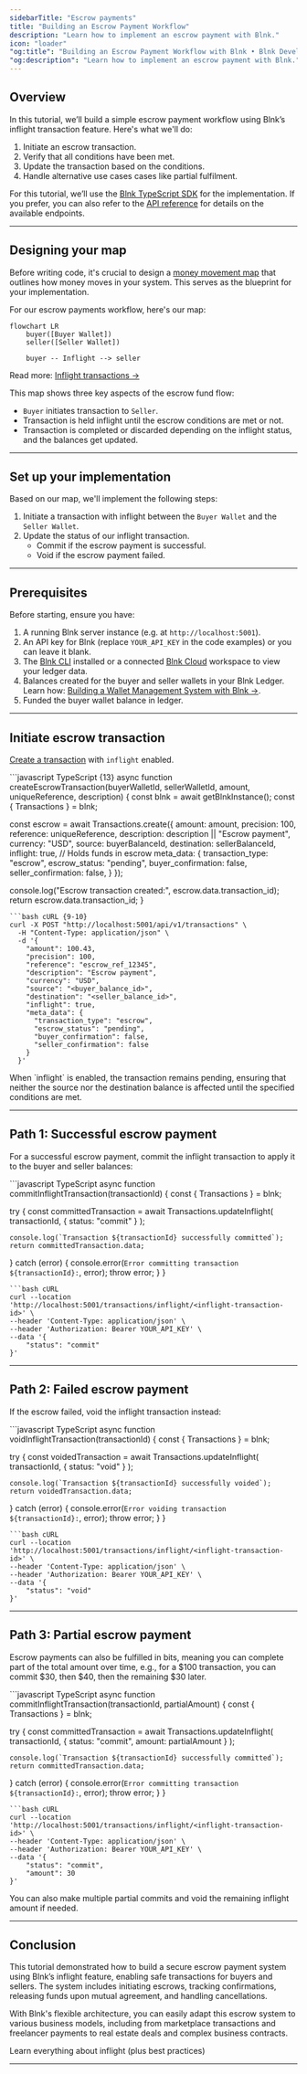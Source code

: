 ```yaml
---
sidebarTitle: "Escrow payments"
title: "Building an Escrow Payment Workflow"
description: "Learn how to implement an escrow payment with Blnk."
icon: "loader"
"og:title": "Building an Escrow Payment Workflow with Blnk • Blnk Developer Documentation"
"og:description": "Learn how to implement an escrow payment with Blnk."
---
```



## Overview

In this tutorial, we’ll build a simple escrow payment workflow using Blnk’s inflight transaction feature. Here's what we'll do:

1. Initiate an escrow transaction.
2. Verify that all conditions have been met.
3. Update the transaction based on the conditions.
4. Handle alternative use cases cases like partial fulfilment.

For this tutorial, we’ll use the [Blnk TypeScript SDK](/sdks/typescript/introduction) for the implementation. If you prefer, you can also refer to the [API reference](/reference/create-ledger) for details on the available endpoints.

---

## Designing your map

Before writing code, it's crucial to design a [money movement map](/ledgers/money-movement-map) that outlines how money moves in your system. This serves as the blueprint for your implementation.

For our escrow payments workflow, here's our map:

```mermaid
flowchart LR
    buyer([Buyer Wallet])
    seller([Seller Wallet])

    buyer -- Inflight --> seller
```

Read more: [Inflight transactions →](/transactions/inflight)

This map shows three key aspects of the escrow fund flow:

* `Buyer` initiates transaction to `Seller`.
* Transaction is held inflight until the escrow conditions are met or not.
* Transaction is completed or discarded depending on the inflight status, and the balances get updated.

---

## Set up your implementation

Based on our map, we'll implement the following steps:

1. Initiate a transaction with inflight between the `Buyer Wallet` and the `Seller Wallet`.
2. Update the status of our inflight transaction.
    * Commit if the escrow payment is successful.
    * Void if the escrow payment failed.

---

## Prerequisites

Before starting, ensure you have:

1. A running Blnk server instance (e.g. at `http://localhost:5001`).
2. An API key for Blnk (replace `YOUR_API_KEY` in the code examples) or you can leave it blank.
3. The [Blnk CLI](/blnk-cli/install) installed or a connected [Blnk Cloud](https://cloud.blnkfinance.com) workspace to view your ledger data.
4. Balances created for the buyer and seller wallets in your Blnk Ledger. Learn how: [Building a Wallet Management System with Blnk →](/tutorials/quick-start/wallet-management).
5. Funded the buyer wallet balance in ledger.

---

## Initiate escrow transaction

[Create a transaction](/transactions/introduction#recording-a-transaction) with `inflight` enabled.

<CodeGroup>
```javascript TypeScript {13}
async function createEscrowTransaction(buyerWalletId, sellerWalletId, amount, uniqueReference, description) {
  const blnk = await getBlnkInstance();
  const { Transactions } = blnk;
  
  const escrow = await Transactions.create({
    amount: amount,
    precision: 100,
    reference: uniqueReference,
    description: description || "Escrow payment",
    currency: "USD",
    source: buyerBalanceId,
    destination: sellerBalanceId,
    inflight: true, // Holds funds in escrow
    meta_data: {
      transaction_type: "escrow",
      escrow_status: "pending",
      buyer_confirmation: false,
      seller_confirmation: false,
    }
  });
  
  console.log("Escrow transaction created:", escrow.data.transaction_id);
  return escrow.data.transaction_id;
}
```
```bash cURL {9-10}
curl -X POST "http://localhost:5001/api/v1/transactions" \
  -H "Content-Type: application/json" \
  -d '{
    "amount": 100.43,
    "precision": 100,
    "reference": "escrow_ref_12345",
    "description": "Escrow payment",
    "currency": "USD",
    "source": "<buyer_balance_id>",
    "destination": "<seller_balance_id>",
    "inflight": true,
    "meta_data": {
      "transaction_type": "escrow",
      "escrow_status": "pending",
      "buyer_confirmation": false,
      "seller_confirmation": false
    }
  }'
```
</CodeGroup>

<Note>
  When `inflight` is enabled, the transaction remains pending, ensuring that neither the source nor the destination balance is affected until the specified conditions are met.
</Note>

---

## Path 1: Successful escrow payment

For a successful escrow payment, commit the inflight transaction to apply it to the buyer and seller balances:

<CodeGroup>
```javascript TypeScript
async function commitInflightTransaction(transactionId) {
  const { Transactions } = blnk;
  
  try {
    const committedTransaction = await Transactions.updateInflight(
      transactionId,
      {
        status: "commit"
      }
    );
    
    console.log(`Transaction ${transactionId} successfully committed`);
    return committedTransaction.data;
  } catch (error) {
    console.error(`Error committing transaction ${transactionId}:`, error);
    throw error;
  }
}
```
```bash cURL
curl --location 'http://localhost:5001/transactions/inflight/<inflight-transaction-id>' \
--header 'Content-Type: application/json' \
--header 'Authorization: Bearer YOUR_API_KEY' \
--data '{
    "status": "commit"
}'
```
</CodeGroup>

---

## Path 2: Failed escrow payment

If the escrow failed, void the inflight transaction instead:

<CodeGroup>
```javascript TypeScript
async function voidInflightTransaction(transactionId) {
  const { Transactions } = blnk;
  
  try {
    const voidedTransaction = await Transactions.updateInflight(
      transactionId,
      {
        status: "void"
      }
    );
    
    console.log(`Transaction ${transactionId} successfully voided`);
    return voidedTransaction.data;
  } catch (error) {
    console.error(`Error voiding transaction ${transactionId}:`, error);
    throw error;
  }
}
```
```bash cURL
curl --location 'http://localhost:5001/transactions/inflight/<inflight-transaction-id>' \
--header 'Content-Type: application/json' \
--header 'Authorization: Bearer YOUR_API_KEY' \
--data '{
    "status": "void"
}'
```
</CodeGroup>

---

## Path 3: Partial escrow payment

Escrow payments can also be fulfilled in bits, meaning you can complete part of the total amount over time, e.g., for a \$100 transaction, you can commit \$30, then \$40, then the remaining \$30 later.

<CodeGroup>
```javascript TypeScript
async function commitInflightTransaction(transactionId, partialAmount) {
  const { Transactions } = blnk;
  
  try {
    const committedTransaction = await Transactions.updateInflight(
      transactionId,
      {
        status: "commit",
        amount: partialAmount
      }
    );
    
    console.log(`Transaction ${transactionId} successfully committed`);
    return committedTransaction.data;
  } catch (error) {
    console.error(`Error committing transaction ${transactionId}:`, error);
    throw error;
  }
}
```
```bash cURL
curl --location 'http://localhost:5001/transactions/inflight/<inflight-transaction-id>' \
--header 'Content-Type: application/json' \
--header 'Authorization: Bearer YOUR_API_KEY' \
--data '{
    "status": "commit",
    "amount": 30
}'
```
</CodeGroup>

<Tip>
  You can also make multiple partial commits and void the remaining inflight amount if needed.
</Tip>

---

## Conclusion

This tutorial demonstrated how to build a secure escrow payment system using Blnk’s inflight feature, enabling safe transactions for buyers and sellers. The system includes initiating escrows, tracking confirmations, releasing funds upon mutual agreement, and handling cancellations.

With Blnk's flexible architecture, you can easily adapt this escrow system to various business models, including from marketplace transactions and freelancer payments to real estate deals and complex business contracts.

<Card title="Inflight transactions" icon="plane" iconType="duotone" href="/transactions/inflight">
  Learn everything about inflight (plus best practices)
</Card>

---

<RequestTutorial />